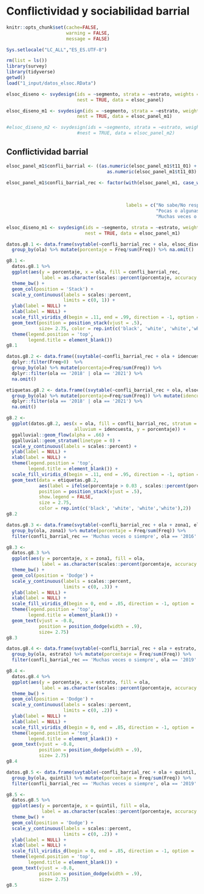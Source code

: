 # Conflictividad y sociabilidad barrial
```r
knitr::opts_chunk$set(cache=FALSE, 
                      warning = FALSE, 
                      message = FALSE) 

Sys.setlocale("LC_ALL","ES_ES.UTF-8")

rm(list = ls())
library(survey)
library(tidyverse)
getwd()
load("1_input/datos_elsoc.RData")

elsoc_diseno <- svydesign(ids = ~segmento, strata = ~estrato, weights = ~ponderador02, 
                          nest = TRUE, data = elsoc_panel)

elsoc_diseno_m1 <- svydesign(ids = ~segmento, strata = ~estrato, weights = ~ponderador02, 
                          nest = TRUE, data = elsoc_panel_m1)

#elsoc_diseno_m2 <- svydesign(ids = ~segmento, strata = ~estrato, weights = ~ponderador02, 
                          #nest = TRUE, data = elsoc_panel_m2)
```

## Conflictividad barrial

```r
elsoc_panel_m1$confli_barrial <- ((as.numeric(elsoc_panel_m1$t11_01) + as.numeric(elsoc_panel_m1$t11_02) +
                                     as.numeric(elsoc_panel_m1$t11_03) + as.numeric(elsoc_panel_m1$t11_04))/4)

elsoc_panel_m1$confli_barrial_rec <- factor(with(elsoc_panel_m1, case_when(is.na(confli_barrial) ~ 0,
                                                                           confli_barrial == 1 ~ 1,
                                                                           confli_barrial < 3 ~ 2,
                                                                           confli_barrial <= 5 ~ 3)),
                                            labels = c("No sabe/No responde","Nunca",
                                                       "Pocas o algunas veces",
                                                       "Muchas veces o siempre"))

elsoc_diseno_m1 <- svydesign(ids = ~segmento, strata = ~estrato, weights = ~ponderador02, 
                             nest = TRUE, data = elsoc_panel_m1)

```
 

<!-- ### 8.1 ¿Con qué frecuencia usted/alguien de su hogar se ha molestado o incomodado por problemas con sus vecinos? según ola de estudio -->
```r
datos.g8.1 <- data.frame(svytable(~confli_barrial_rec + ola, elsoc_diseno_m1, round = F)) %>% 
  group_by(ola) %>% mutate(porcentaje = Freq/sum(Freq)) %>% na.omit()

g8.1 <- 
  datos.g8.1 %>% 
  ggplot(aes(y = porcentaje, x = ola, fill = confli_barrial_rec, 
             label = as.character(scales::percent(porcentaje, accuracy = .1)))) + 
  theme_bw() + 
  geom_col(position = 'Stack') +
  scale_y_continuous(labels = scales::percent,
                     limits = c(0, 1)) +
  ylab(label = NULL) +
  xlab(label = NULL) +
  scale_fill_viridis_d(begin = .11, end = .99, direction = -1, option = 'viridis') +
  geom_text(position = position_stack(vjust = .5),
            size= 2.75, color = rep.int(c('black', 'white', 'white','white'), 5)) + 
  theme(legend.position = 'top',
        legend.title = element_blank())
g8.1
```

<!-- ### 8.2 Cambios en frecuencia de conflictos barriables -->

```r
datos.g8.2 <- data.frame((svytable(~confli_barrial_rec + ola + idencuesta, elsoc_diseno_m1, round = F))) %>% 
  dplyr::filter(Freq>0)  %>% 
  group_by(ola) %>% mutate(porcentaje=Freq/sum(Freq)) %>%  
  dplyr::filter(ola == '2018' | ola == '2021') %>% 
  na.omit()

etiquetas.g8.2 <- data.frame((svytable(~confli_barrial_rec + ola, elsoc_diseno_m1, round = F))) %>% 
  group_by(ola) %>% mutate(porcentaje=Freq/sum(Freq)) %>% mutate(idencuesta = 1) %>% 
  dplyr::filter(ola == '2018' | ola == '2021') %>% 
  na.omit()

g8.2 <- 
  ggplot(datos.g8.2, aes(x = ola, fill = confli_barrial_rec, stratum = confli_barrial_rec, 
                         alluvium = idencuesta, y = porcentaje)) +
  ggalluvial::geom_flow(alpha = .66) + 
  ggalluvial::geom_stratum(linetype = 0) +
  scale_y_continuous(labels = scales::percent) + 
  ylab(label = NULL) +
  xlab(label = NULL) + 
  theme(legend.position = 'top',
        legend.title = element_blank()) +
  scale_fill_viridis_d(begin = .11, end = .95, direction = -1, option = 'viridis') +
  geom_text(data = etiquetas.g8.2, 
            aes(label = ifelse(porcentaje > 0.03 , scales::percent(porcentaje, accuracy = .1),"")),
            position = position_stack(vjust = .5),
            show.legend = FALSE,
            size = 2.75,
            color = rep.int(c('black', 'white', 'white','white'),2))
g8.2

```


<!-- ### 8.3 Porcentaje con alta frecuencia de conflictos barriales, según ola del estudio y zona geográfica. Porcentaje con conflictos barriables "Siempre" o "Muchas veces".  -->
```r
datos.g8.3 <- data.frame(svytable(~confli_barrial_rec + ola + zona1, elsoc_diseno_m1, round = F)) %>% 
  group_by(ola, zona1) %>% mutate(porcentaje = Freq/sum(Freq)) %>%
  filter(confli_barrial_rec == 'Muchas veces o siempre', ola == '2016' | ola == '2021')

g8.3 <-
  datos.g8.3 %>% 
  ggplot(aes(y = porcentaje, x = zona1, fill = ola, 
             label = as.character(scales::percent(porcentaje, accuracy = .1)))) + 
  theme_bw() + 
  geom_col(position = 'Dodge') +
  scale_y_continuous(labels = scales::percent,
                     limits = c(0, .3)) +
  ylab(label = NULL) +
  xlab(label = NULL) +
  scale_fill_viridis_d(begin = 0, end = .85, direction = -1, option = 'viridis') +
  theme(legend.position = 'top',
        legend.title = element_blank()) +
  geom_text(vjust = -0.8,
            position = position_dodge(width = .9),
            size= 2.75)
g8.3
```



<!-- ### 8.4 Porcentaje con alta frecuencia de conflictos barriales, según ola del estudio y zona de residencia. Porcentaje con conflictos barriables "Siempre" o "Muchas veces".  -->
```r
datos.g8.4 <- data.frame(svytable(~confli_barrial_rec + ola + estrato, elsoc_diseno_m1, round = F)) %>% 
  group_by(ola, estrato) %>% mutate(porcentaje = Freq/sum(Freq)) %>%
  filter(confli_barrial_rec == 'Muchas veces o siempre', ola == '2019' | ola == '2021')

g8.4 <-
  datos.g8.4 %>% 
  ggplot(aes(y = porcentaje, x = estrato, fill = ola, 
             label = as.character(scales::percent(porcentaje, accuracy = .1)))) + 
  theme_bw() + 
  geom_col(position = 'Dodge') +
  scale_y_continuous(labels = scales::percent,
                     limits = c(0, .2)) +
  ylab(label = NULL) +
  xlab(label = NULL) +
  scale_fill_viridis_d(begin = 0, end = .85, direction = -1, option = 'viridis') +
  theme(legend.position = 'top',
        legend.title = element_blank()) +
  geom_text(vjust = -0.8,
            position = position_dodge(width = .9),
            size= 2.75)
g8.4
```


<!-- ### 8.5 Porcentaje con alta frecuencia de conflictos barriales, según ola del estudio y quintiles de ingreso. Porcentaje con conflictos barriables "Siempre" o "Muchas veces".  -->
```r
datos.g8.5 <- data.frame(svytable(~confli_barrial_rec + ola + quintil, elsoc_diseno_m1, round = F)) %>% 
  group_by(ola, quintil) %>% mutate(porcentaje = Freq/sum(Freq)) %>%
  filter(confli_barrial_rec == 'Muchas veces o siempre', ola == '2019' | ola == '2021')

g8.5 <-
  datos.g8.5 %>% 
  ggplot(aes(y = porcentaje, x = quintil, fill = ola, 
             label = as.character(scales::percent(porcentaje, accuracy = .1)))) + 
  theme_bw() + 
  geom_col(position = 'Dodge') +
  scale_y_continuous(labels = scales::percent,
                     limits = c(0, .2)) +
  ylab(label = NULL) +
  xlab(label = NULL) +
  scale_fill_viridis_d(begin = 0, end = .85, direction = -1, option = 'viridis') +
  theme(legend.position = 'top',
        legend.title = element_blank()) +
  geom_text(vjust = -0.8,
            position = position_dodge(width = .9),
            size= 2.75)
g8.5
```

 
